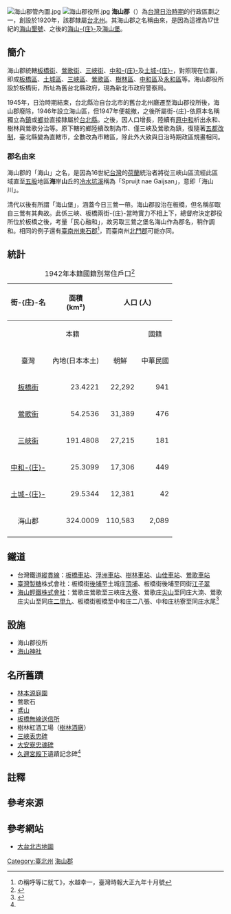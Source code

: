 {{noteTA
|1=zh-hans:庄; zh-hant:庄;
}}
[[File:海山郡管內圖.jpg|thumb]]
[[File:海山郡役所.jpg|thumb]]
'''海山郡'''（{{jpn|j=海山郡|kn=かいざんぐん|rm=Kaizan Gun}}）為[[台灣日治時期|台灣日治時期]]的行政區劃之一，創設於1920年，該郡隸屬[[臺北州|台北州]]{{r|海}}。其海山郡之名稱由來，是因為這裡為17世紀的[[海山墾號|海山墾號]]、之後的[[海山庄|海山-{庄}-]]{{NoteTag|1=範圍約今天的[[樹林區|樹林區]]一帶，隸於[[淡水廳|淡水廳]][[淡水堡|淡水堡]]{{r|海}}。}}及[[海山堡|海山堡]]{{NoteTag|1=範圍約今天的[[三峽區|三峽區]]、[[樹林區|樹林區]]、[[鶯歌區|鶯歌區]]及[[桃園市|桃園市]][[大溪區|大溪區]]一帶，清朝時先後隸於[[淡水廳|淡水廳]]、[[淡水縣|淡水縣]]與[[南雅廳|南雅廳]]，日治初期轄區不變，改隸[[臺北廳|臺北廳]]{{r|海}}。}}。

==簡介==
海山郡統轄[[板橋街|板橋街]]、[[鶯歌街|鶯歌街]]、[[三峽街|三峽街]]、[[中和庄|中和-{庄}-]]及[[土城庄|土城-{庄}-]]，對照現在位置，即成[[板橋區_(台灣)|板橋區]]、[[土城區|土城區]]、[[三峽區|三峽區]]、[[鶯歌區|鶯歌區]]、[[樹林區|樹林區]]、[[中和區|中和區]]及[[永和區|永和區]]等{{r|海}}。海山郡役所設於板橋街，所址為舊台北縣政府，現為新北市政府警察局。

1945年，日治時期結束，台北縣治自台北市的舊台北州廳遷至海山郡役所後，海山郡廢除，1946年設立海山區{{NoteTag|1=範圍為今新北市三峽、鶯歌、土城、板橋、中和等區{{r|海}}。}}，但1947年便裁撤，之後所屬街-{庄}-依原本名稱獨立為[[鎮_(中華民國)|鎮]]或[[鄉_(中華民國)|鄉]]並直接隸屬於[[新北市|台北縣]]。之後，因人口增長，陸續有[[雙和|原中和]]析出永和、樹林與鶯歌分治等。原下轄的鄉陸續改制為市、僅三峽及鶯歌為鎮，復隨著[[五都改制|五都改制]]，臺北縣變為直轄市，全數改為市轄區，除此外大致與日治時期政區規畫相同。

===郡名由來 ===
海山郡的「海山」之名，是因為16世紀[[台灣|台灣]]的[[荷蘭|荷蘭]]統治者將從三峽山區流經此區域直至[[五股區|五股]]地區'''海'''岸'''山'''丘的[[冷水坑溪|冷水坑溪]]稱為「Spruijt nae Gaijsan」，意即「海山川」{{NoteTag|1=荷蘭文的Gaijsan，亦是西班牙文「faisán」的轉折音，至於faisán則指三峽的[[白雞山|白雞山]]區。}}。

清代以後有所謂「海山堡」，涵蓋今日三鶯一帶。海山郡設治在板橋，但名稱卻取自三鶯有其典故。此係三峽、板橋兩街-{庄}-當時實力不相上下，總督府決定郡役所位於板橋之後，考量「民心融和」，故另取三鶯之堡名海山作為郡名，稍作調和。相同的例子還有[[臺南州|臺南州]][[東石郡|東石郡]]<ref>の稱呼等に就て》，水越幸一，臺灣時報大正九年十月號</ref>，而臺南州[[北門郡|北門郡]]可能亦同。

==統計==
{|class=wikitable align=center
|+1942年本籍國籍別常住戶口<ref>{{cite book |author=臺灣總督官房企畫部編 |title=昭和17年末 臺灣常住戶口統計 |year=1943 |publisher=臺灣總督官房企畫部 |location=臺北 |isbn= }}</ref>
|-
!rowspan=3 align=center|街-{庄}-名
!rowspan=3 align=center|面積<br>(km²)
!colspan=6 align=center|人口 (人)
!rowspan=3 align=center|人口密度<br>(人/km²)
|-----
!colspan=3 align=center|本籍
!colspan=2 align=center|國籍
!rowspan=2 align=center|計
|-----
!align=center|臺灣
!align=center|內地(日本本土)
!align=center|朝鮮
!align=center|中華民國
!align=center|其他外國
|-----
|align=center|[[板橋街|板橋街]]
|align=right|23.4221
|align=right|22,292
|align=right|941
|align=right|0
|align=right|58
|align=right|0
|align=right|23,291
|align=right|994
|-----
|align=center|[[鶯歌街|鶯歌街]]
|align=right|54.2536
|align=right|31,389
|align=right|476
|align=right|0
|align=right|144
|align=right|0
|align=right|32,009
|align=right|590
|-----
|align=center|[[三峽街|三峽街]]
|align=right|191.4808
|align=right|27,215
|align=right|181
|align=right|0
|align=right|98
|align=right|0
|align=right|27,494
|align=right|144
|-----
|align=center|[[中和庄|中和-{庄}-]]
|align=right|25.3099
|align=right|17,306
|align=right|449
|align=right|0
|align=right|54
|align=right|0
|align=right|17,809
|align=right|704
|-----
|align=center|[[土城庄|土城-{庄}-]]
|align=right|29.5344
|align=right|12,381
|align=right|42
|align=right|0
|align=right|15
|align=right|0
|align=right|12,438
|align=right|421
|-----
!align=center|海山郡
!align=right|324.0009
!align=right|110,583
!align=right|2,089
!align=right|0
!align=right|369
!align=right|0
!align=right|113,041
!align=right|349
|-----
|}

== 鐵道 ==

* 台灣鐵道[[縱貫線_(鐵路)|縱貫線]]：[[板橋車站_(臺灣)|板橋車站]]、[[浮洲車站|浮洲車站]]、[[樹林車站|樹林車站]]、[[山佳車站|山佳車站]]、[[鶯歌車站|鶯歌車站]]
* [[臺灣製糖|臺灣製糖]]株式會社：板橋街[[後埔_(新北市)|後埔]]至土城庄[[頂埔_(新北市)|頂埔]]、板橋街後埔至同街[[江子翠|江子翠]]
* [[海山輕鐵株式會社|海山輕鐵株式會社]]：鶯歌庄鶯歌至三峽庄[[大寮_(三峽)|大寮]]、鶯歌庄[[尖山_(新北市大字)|尖山]]至同庄大湳、鶯歌庄尖山至同庄[[二甲九|二甲九]]、板橋街板橋至中和庄二八張、中和庄枋寮至同庄水尾<ref name=":0">{{Cite book|date=1938-02-13|title=海山郡要覽|year=1938|first=虎五郎|last=小林|publisher=臺北州海山郡役所庶務課}}</ref>

== 設施 ==

* 海山郡役所
* [[海山神社|海山神社]]

== 名所舊蹟 ==

*[[林本源園邸|林本源庭園]]
* 鶯歌石
*[[鳶山|鳶山]]
*[[板橋無線送信所|板橋無線送信所]]
* 樹林紅酒工場（[[樹林酒廠|樹林酒廠]]）
*[[三峽表忠碑|三峽表忠碑]]
*[[大安寮忠魂碑|大安寮忠魂碑]]
* [[久邇宮邦彥王|久邇宮殿下]]遺蹟記念碑<ref name=":0" />

== 註釋 ==
<div class="references-small">
{{NoteFoot}}
</div>

==參考來源==
{{reflist|refs=
<ref name="海">{{cite book |title=《臺北縣縣定古蹟海山神社殘蹟、中和瑞穗配水池調查研究及修復計畫》 |year=2008 |publisher=臺北縣文化局 |location=臺北縣板橋市 |isbn=978-986-01-5753-6 |pages=2、3頁 }}</ref>}}

==參考網站==
*[http://twstudy.iis.sinica.edu.tw/oldmap/doc/Taipei/Taipei04.htm 大台北古地圖] {{Wayback|url=http://twstudy.iis.sinica.edu.tw/oldmap/doc/Taipei/Taipei04.htm |date=20071129193501 }}

{{海山郡}}
{{臺北州}}

[[Category:臺北州|Category:臺北州]]
[[Category:海山郡|]]